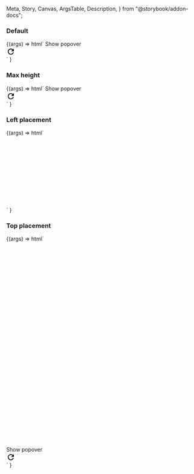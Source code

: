   Meta,
  Story,
  Canvas,
  ArgsTable,
  Description,
} from "@storybook/addon-docs";

<Meta title="Web Components/Popover menu" component="Popover Menu" />

<Description markdown={readme} />

### Default

<Canvas>
  <Story name="Default" parameters={{ loki: { skip: true } }}>
    {(args) =>
      html`
        <ic-button id="button-1" onclick="buttonClick()"
          >Show popover</ic-button
        >
        <script>
          var icPopover = document.querySelector("ic-popover-menu");
          function buttonClick() {
            icPopover.open = true;
          }
        </script>
        <div>
          <ic-popover-menu anchor="button-1" menu-aria-label="popover">
            <ic-menu-button label="Copy code" disabled="true"></ic-menu-button>
            <ic-menu-group label="View">
              <ic-menu-button
                label="Zoom in"
                keyboard-shortcut="Cmd+"
              ></ic-menu-button>
              <ic-menu-button
                label="Zoom out"
                keyboard-shortcut="Cmd-"
              ></ic-menu-button>
            </ic-menu-group>
            <ic-menu-button
              label="Actions"
              submenu-trigger-for="abc"
            ></ic-menu-button>
          </ic-popover-menu>
          <ic-popover-menu submenu-id="abc">
            <ic-menu-button label="Edit"></ic-menu-button>
            <ic-menu-button
              label="Find"
              submenu-trigger-for="abc123"
            ></ic-menu-button>
            <ic-menu-button
              label="Delete"
              variant="destructive"
            ></ic-menu-button>
          </ic-popover-menu>
          <ic-popover-menu submenu-id="abc123">
            <ic-menu-button
              label="Search the web"
              description="This will search the web to find the thing you are looking for."
            ></ic-menu-button>
            <ic-menu-button label="Find icons">
              <svg
                slot="icon"
                xmlns="http://www.w3.org/2000/svg"
                height="24px"
                viewBox="0 0 24 24"
                width="24px"
              >
                <path d="M0 0h24v24H0V0z" fill="none" />
                <path
                  d="M17.65 6.35C16.2 4.9 14.21 4 12 4c-4.42 0-7.99 3.58-7.99 8s3.57 8 7.99 8c3.73 0 6.84-2.55 7.73-6h-2.08c-.82 2.33-3.04 4-5.65 4-3.31 0-6-2.69-6-6s2.69-6 6-6c1.66 0 3.14.69 4.22 1.78L13 11h7V4l-2.35 2.35z"
                />
              </svg>
            </ic-menu-button>
            <ic-menu-button
              label="Show found results"
              variant="toggle"
            ></ic-menu-button>
          </ic-popover-menu>
        </div>
      `
    }
  </Story>
</Canvas>

### Max height

<Canvas>
  <Story name="Max height" parameters={{ loki: { skip: true } }}>
    {(args) =>
      html`
        <style>
          ic-popover-menu {
            --max-height: 100px;
          }
        </style>
        <ic-button id="button-1" onclick="buttonClick()"
          >Show popover</ic-button
        >
        <script>
          var icPopover = document.querySelector("ic-popover-menu");
          function buttonClick() {
            icPopover.open = true;
          }
        </script>
        <div>
          <ic-popover-menu anchor="button-1" menu-aria-label="popover">
            <ic-menu-button label="Copy code" disabled="true"></ic-menu-button>
            <ic-menu-group label="View">
              <ic-menu-button
                label="Zoom in"
                keyboard-shortcut="Cmd+"
              ></ic-menu-button>
              <ic-menu-button
                label="Zoom out"
                keyboard-shortcut="Cmd-"
              ></ic-menu-button>
            </ic-menu-group>
            <ic-menu-button
              label="Actions"
              submenu-trigger-for="abc"
            ></ic-menu-button>
          </ic-popover-menu>
          <ic-popover-menu submenu-id="abc" menu-aria-label="submenu popover">
            <ic-menu-button label="Edit"></ic-menu-button>
            <ic-menu-button
              label="Find"
              submenu-trigger-for="abc123"
            ></ic-menu-button>
            <ic-menu-button
              label="Delete"
              variant="destructive"
            ></ic-menu-button>
          </ic-popover-menu>
          <ic-popover-menu
            submenu-id="abc123"
            menu-aria-label="3rd level submenu popover"
          >
            <ic-menu-button
              label="Search the web"
              description="This will search the web to find the thing you are looking for."
            ></ic-menu-button>
            <ic-menu-button label="Find..."></ic-menu-button>
            <ic-menu-button label="Find icons">
              <svg
                slot="icon"
                xmlns="http://www.w3.org/2000/svg"
                height="24px"
                viewBox="0 0 24 24"
                width="24px"
              >
                <path d="M0 0h24v24H0V0z" fill="none" />
                <path
                  d="M17.65 6.35C16.2 4.9 14.21 4 12 4c-4.42 0-7.99 3.58-7.99 8s3.57 8 7.99 8c3.73 0 6.84-2.55 7.73-6h-2.08c-.82 2.33-3.04 4-5.65 4-3.31 0-6-2.69-6-6s2.69-6 6-6c1.66 0 3.14.69 4.22 1.78L13 11h7V4l-2.35 2.35z"
                />
              </svg>
            </ic-menu-button>
            <ic-menu-button
              label="Show found results"
              variant="toggle"
            ></ic-menu-button>
          </ic-popover-menu>
        </div>
      `
    }
  </Story>
</Canvas>

### Left placement

<Canvas>
  <Story name="Left placement" parameters={{ loki: { skip: true } }}>
    {(args) =>
      html`
        <div style="margin-left: 1000px">
          <ic-button id="button-1" onclick="buttonClick()"
            >Show popover</ic-button
          >
          <script>
            var icPopover = document.querySelector("ic-popover-menu");
            function buttonClick() {
              icPopover.open = true;
            }
          </script>
          <div>
            <ic-popover-menu anchor="button-1" menu-aria-label="popover">
              <ic-menu-button
                label="Copy code"
                disabled="true"
              ></ic-menu-button>
              <ic-menu-group label="View">
                <ic-menu-button
                  label="Zoom in"
                  keyboard-shortcut="Cmd+"
                ></ic-menu-button>
                <ic-menu-button
                  label="Zoom out"
                  keyboard-shortcut="Cmd-"
                ></ic-menu-button>
              </ic-menu-group>
              <ic-menu-button
                label="Actions"
                submenu-trigger-for="abc"
              ></ic-menu-button>
            </ic-popover-menu>
            <ic-popover-menu submenu-id="abc" menu-aria-label="submenu popover">
              <ic-menu-button label="Edit"></ic-menu-button>
              <ic-menu-button
                label="Find"
                submenu-trigger-for="abc123"
              ></ic-menu-button>
              <ic-menu-button
                label="Delete"
                variant="destructive"
              ></ic-menu-button>
            </ic-popover-menu>
            <ic-popover-menu
              submenu-id="abc123"
              menu-aria-label="3rd level submenu popover"
            >
              <ic-menu-button
                label="Search the web"
                description="This will search the web to find the thing you are looking for."
              ></ic-menu-button>
              <ic-menu-button label="Find..."></ic-menu-button>
              <ic-menu-button label="Find icons">
                <svg
                  slot="icon"
                  xmlns="http://www.w3.org/2000/svg"
                  height="24px"
                  viewBox="0 0 24 24"
                  width="24px"
                >
                  <path d="M0 0h24v24H0V0z" fill="none" />
                  <path
                    d="M17.65 6.35C16.2 4.9 14.21 4 12 4c-4.42 0-7.99 3.58-7.99 8s3.57 8 7.99 8c3.73 0 6.84-2.55 7.73-6h-2.08c-.82 2.33-3.04 4-5.65 4-3.31 0-6-2.69-6-6s2.69-6 6-6c1.66 0 3.14.69 4.22 1.78L13 11h7V4l-2.35 2.35z"
                  />
                </svg>
              </ic-menu-button>
              <ic-menu-button
                label="Show found results"
                variant="toggle"
              ></ic-menu-button>
            </ic-popover-menu>
          </div>
        </div>
      `
    }
  </Story>
</Canvas>

### Top placement

<Canvas>
  <Story name="Top placement" parameters={{ loki: { skip: true } }}>
    {(args) =>
      html`
        <div style="margin-top: 540px">
          <ic-button id="button-1" onclick="buttonClick()"
            >Show popover</ic-button
          >
          <script>
            var icPopover = document.querySelector("ic-popover-menu");
            function buttonClick() {
              icPopover.open = true;
            }
          </script>
          <div>
            <ic-popover-menu anchor="button-1" menu-aria-label="popover">
              <ic-menu-button
                label="Copy code"
                disabled="true"
              ></ic-menu-button>
              <ic-menu-group label="View">
                <ic-menu-button
                  label="Zoom in"
                  keyboard-shortcut="Cmd+"
                ></ic-menu-button>
                <ic-menu-button
                  label="Zoom out"
                  keyboard-shortcut="Cmd-"
                ></ic-menu-button>
              </ic-menu-group>
              <ic-menu-button
                label="Actions"
                submenu-trigger-for="abc"
              ></ic-menu-button>
            </ic-popover-menu>
            <ic-popover-menu submenu-id="abc" menu-aria-label="submenu popover">
              <ic-menu-button label="Edit"></ic-menu-button>
              <ic-menu-button
                label="Find"
                submenu-trigger-for="abc123"
              ></ic-menu-button>
              <ic-menu-button
                label="Delete"
                variant="destructive"
              ></ic-menu-button>
            </ic-popover-menu>
            <ic-popover-menu
              submenu-id="abc123"
              menu-aria-label="3rd level submenu popover"
            >
              <ic-menu-button
                label="Search the web"
                description="This will search the web to find the thing you are looking for."
              ></ic-menu-button>
              <ic-menu-button label="Find..."></ic-menu-button>
              <ic-menu-button label="Find icons">
                <svg
                  slot="icon"
                  xmlns="http://www.w3.org/2000/svg"
                  height="24px"
                  viewBox="0 0 24 24"
                  width="24px"
                >
                  <path d="M0 0h24v24H0V0z" fill="none" />
                  <path
                    d="M17.65 6.35C16.2 4.9 14.21 4 12 4c-4.42 0-7.99 3.58-7.99 8s3.57 8 7.99 8c3.73 0 6.84-2.55 7.73-6h-2.08c-.82 2.33-3.04 4-5.65 4-3.31 0-6-2.69-6-6s2.69-6 6-6c1.66 0 3.14.69 4.22 1.78L13 11h7V4l-2.35 2.35z"
                  />
                </svg>
              </ic-menu-button>
              <ic-menu-button
                label="Show found results"
                variant="toggle"
              ></ic-menu-button>
            </ic-popover-menu>
          </div>
        </div>
      `
    }
  </Story>
</Canvas>
